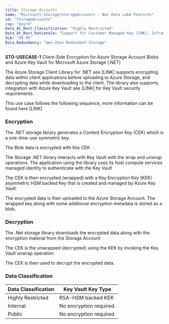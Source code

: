 ```yaml
---
title: Storage Accounts
name: "Microsoft.Storage/StorageAccounts - Non Data Lake Features"
id: "StorageAccounts"
csp: "Azure"
Data_At_Rest_Classification: "Highly Restricted"
Data_At_Rest_Rationale: "Support for Customer Managed Key (CMK), Infrastructure at rest encryption, Blob Client-Side Encryption and Disable Public Access"
SLA: "99.9%"
Data_Redundancy: "Geo-Zone-Redundant-Storage"
---
```


 
**STO-USECASE-1** Client-Side Encryption for Azure Storage Account Blobs and Azure Key Vault for Microsoft Azure Storage (.NET)

The Azure Storage Client Library for .NET see [LINK] supports encrypting data within client applications before uploading to Azure Storage, and decrypting data while downloading to the client. The library also supports integration with Azure Key Vault see [LINK] for Key Vault security requirements.

This use case follows the following sequence, more information can be found here [LINK]


### Encryption 

The  .NET storage library generates a Content Encryption Key (CEK) which is a one-time-use symmetric key.
	
The Blob data is encrypted with this CEK
	
The Storage .NET library interacts with Key Vault with the wrap and unwrap operations. The application using the library uses its host compute services managed identity to authenticate with the Key Vault
	
The CEK is then encrypted (wrapped) with a Key Encryption Key (KEK) asymmetric HSM backed Key that is created and managed by Azure Key Vault.
	
The encrypted data is then uploaded to the Azure Storage Account. The wrapped key along with some additional encryption metadata is stored as a blob.


### Decryption 

The .Net storage library downloads the encrypted data along with the encryption material from the Storage Account
	
The CEK is the unwrapped (decrypted) using the KEK by invoking the Key Vault unwrap operation
	
The CEK is then used to decrypt the encrypted data. 



### Data Classification

| Data Classification | Key Vault Key Type |
| --- | --- |
| Highly Restricted | RSA-HSM backed KEK |
| Internal | No encryption required. |
| Public | No encryption required. |



 